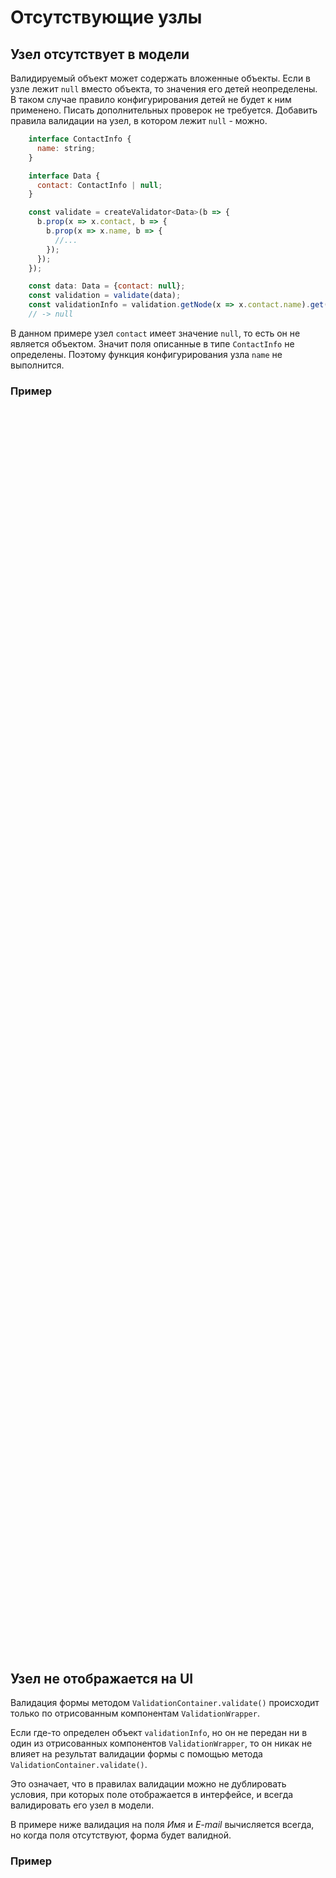 
<Meta of={DocsStories} />

# Отсутствующие узлы

## Узел отсутствует в модели

Валидируемый объект может содержать вложенные объекты.
Если в узле лежит `null` вместо объекта, то значения его детей неопределены.
В таком случае правило конфигурирования детей не будет к ним применено.
Писать дополнительных проверок не требуется.
Добавить правила валидации на узел, в котором лежит `null` - можно.

```jsx static
    interface ContactInfo {
      name: string;
    }

    interface Data {
      contact: ContactInfo | null;
    }

    const validate = createValidator<Data>(b => {
      b.prop(x => x.contact, b => {
        b.prop(x => x.name, b => {
          //...
        });
      });
    });

    const data: Data = {contact: null};
    const validation = validate(data);
    const validationInfo = validation.getNode(x => x.contact.name).get();
    // -> null
```

В данном примере узел `contact` имеет значение `null`, то есть он не является объектом.
Значит поля описанные в типе `ContactInfo` не определены.
Поэтому функция конфигурирования узла `name` не выполнится.

### Пример

<Canvas of={DocsStories.MissingObjectNode} />

```jsx static
import React from 'react';
import { Button } from '@skbkontur/react-ui/components/Button';
import { Input } from '@skbkontur/react-ui/components/Input';
import { Toggle } from '@skbkontur/react-ui/components/Toggle';

import { ValidationContainer, ValidationWrapper, createValidator } from '../../../../src';
import { Nullable } from '../../../../typings/Types';
import { Form } from '../../../Common/Form';

interface ContactInfo {
  name: string;
  email: string;
}

interface Data {
  contact: Nullable<ContactInfo>;
}

const validate = createValidator<Data>((b) => {
  b.prop(
    (x) => x.contact,
    (b) => {
      b.prop(
        (x) => x.name,
        (b) => {
          b.invalid((x) => !x, 'Укажите имя', 'submit');
        },
      );
      b.prop(
        (x) => x.email,
        (b) => {
          b.invalid((x) => !x, 'Укажите email', 'submit');
          b.invalid((x) => !x.includes('@'), 'Неверный формат email');
        },
      );
    },
  );
});

interface MissingObjectNodeDemoState {
  data: Data;
}
export default class MissingObjectNodeDemo extends React.Component {
  public state: MissingObjectNodeDemoState = {
    data: {
      contact: null,
    },
  };

  private container: Nullable<ValidationContainer> = null;

  public render() {
    const { data } = this.state;
    const v = validate(data).getNode((x) => x.contact);
    return (
      <ValidationContainer ref={this.refContainer}>
        <Form>
          <Form.Line title="Валидации">JSON</Form.Line>

          <Form.Line title="Имя">
            {JSON.stringify(v.getNode((x) => x.name).get())}
          </Form.Line>

          <Form.Line title="E-mail">
            {JSON.stringify(v.getNode((x) => x.email).get())}
          </Form.Line>

          <Form.LineBreak />

          <Form.Line title="Указать контакты">
            <Toggle
              checked={!!data.contact}
              onValueChange={(checked) =>
                this.handleChange({ contact: checked ? { name: '', email: '' } : null })
              }
            />
          </Form.Line>

          {data.contact && (
            <>
              <Form.Line title="Имя">
                <ValidationWrapper validationInfo={v.getNode((x) => x.name).get()}>
                  <Input
                    placeholder={'Любое'}
                    value={data.contact.name}
                    onValueChange={(name) => this.handleContactChange({ name })}
                  />
                </ValidationWrapper>
              </Form.Line>

              <Form.Line title="E-mail">
                <ValidationWrapper validationInfo={v.getNode((x) => x.email).get()}>
                  <Input
                    placeholder={'xxx@xxx.xx'}
                    value={data.contact.email}
                    onValueChange={(email) => this.handleContactChange({ email })}
                  />
                </ValidationWrapper>
              </Form.Line>
            </>
          )}

          <Form.ActionsBar>
            <Button use={'primary'} onClick={this.handleSubmit}>
              Submit
            </Button>
          </Form.ActionsBar>
        </Form>
      </ValidationContainer>
    );
  }

  private handleContactChange = (value: Partial<ContactInfo>): void => {
    const contact = this.state.data.contact;
    if (!contact) {
      throw new Error('invalid state');
    }
    this.handleChange({ contact: { ...contact, ...value } });
  };

  private handleChange = (value: Partial<Data>): void => {
    this.setState({ data: { ...this.state.data, ...value } });
  };

  private handleSubmit = async (): Promise<void> => {
    if (!this.container) {
      throw new Error('invalid state');
    }
    if (await this.container.validate()) {
      alert('success');
    }
  };

  private refContainer = (el: Nullable<ValidationContainer>) => (this.container = el);
}
```

## Узел не отображается на UI

Валидация формы методом `ValidationContainer.validate()` происходит только по отрисованным компонентам `ValidationWrapper`.

Если где-то определен объект `validationInfo`, но он не передан ни в один из отрисованных компонентов `ValidationWrapper`, то он никак не влияет на результат валидации формы с помощью метода `ValidationContainer.validate()`.

Это означает, что в правилах валидации можно не дублировать условия, при которых поле отображается в интерфейсе, и всегда валидировать его узел в модели.

В примере ниже валидация на поля _Имя_ и _E-mail_ вычисляется всегда, но когда поля отсутствуют, форма будет валидной.

### Пример

<Canvas of={DocsStories.MissingUiNode} />

```jsx static
import React from 'react';
import { Button } from '@skbkontur/react-ui/components/Button';
import { Input } from '@skbkontur/react-ui/components/Input';
import { Toggle } from '@skbkontur/react-ui/components/Toggle';

import { ValidationContainer, ValidationWrapper, createValidator } from '../../../../src';
import { Nullable } from '../../../../typings/Types';
import { Form } from '../../../Common/Form';

interface ContactInfo {
  name: string;
  email: string;
}

interface Data {
  withContact: boolean;
  contact: ContactInfo;
}

const validate = createValidator<Data>((b) => {
  b.prop(
    (x) => x.contact,
    (b) => {
      b.prop(
        (x) => x.name,
        (b) => {
          b.invalid((x) => !x, 'Укажите имя', 'submit');
        },
      );
      b.prop(
        (x) => x.email,
        (b) => {
          b.invalid((x) => !x, 'Укажите email', 'submit');
          b.invalid((x) => !x.includes('@'), 'Неверный формат email');
        },
      );
    },
  );
});

interface MissingObjectNodeState {
  data: Data;
}
export default class MissingObjectNode extends React.Component {
  public state: MissingObjectNodeState = {
    data: {
      withContact: false,
      contact: {
        name: '',
        email: '',
      },
    },
  };

  private container: Nullable<ValidationContainer> = null;

  public render() {
    const { data } = this.state;
    const v = validate(data).getNode((x) => x.contact);
    return (
      <ValidationContainer ref={this.refContainer}>
        <Form>
          <Form.Line title="Валидации">JSON</Form.Line>

          <Form.Line title="Имя">
            {JSON.stringify(v.getNode((x) => x.name).get())}
          </Form.Line>

          <Form.Line title="E-mail">
            {JSON.stringify(v.getNode((x) => x.email).get())}
          </Form.Line>

          <Form.LineBreak />

          <Form.Line title="Указать контакты">
            <Toggle
              checked={data.withContact}
              onValueChange={(withContact) => this.handleChange({ withContact })}
            />
          </Form.Line>

          {data.withContact && (
            <>
              <Form.Line title="Имя">
                <ValidationWrapper validationInfo={v.getNode((x) => x.name).get()}>
                  <Input
                    placeholder={'Любое'}
                    value={data.contact.name}
                    onValueChange={(name) => this.handleContactChange({ name })}
                  />
                </ValidationWrapper>
              </Form.Line>

              <Form.Line title="E-mail">
                <ValidationWrapper validationInfo={v.getNode((x) => x.email).get()}>
                  <Input
                    placeholder={'xxx@xxx.xx'}
                    value={data.contact.email}
                    onValueChange={(email) => this.handleContactChange({ email })}
                  />
                </ValidationWrapper>
              </Form.Line>
            </>
          )}

          <Form.ActionsBar>
            <Button use={'primary'} onClick={this.handleSubmit}>
              Submit
            </Button>
          </Form.ActionsBar>
        </Form>
      </ValidationContainer>
    );
  }

  private handleContactChange = (value: Partial<ContactInfo>): void => {
    this.handleChange({ contact: { ...this.state.data.contact, ...value } });
  };

  private handleChange = (value: Partial<Data>): void => {
    this.setState({ data: { ...this.state.data, ...value } });
  };

  private handleSubmit = async (): Promise<void> => {
    if (!this.container) {
      throw new Error('invalid state');
    }
    if (await this.container.validate()) {
      alert('success');
    }
  };

  private refContainer = (el: Nullable<ValidationContainer>) => (this.container = el);
}
```
